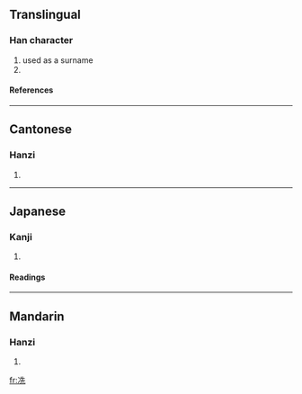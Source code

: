==Translingual==
===Han character===
{{Han char|rn=15|rad=冫|as=06|sn=8|four=3411<sub>1</sub>|canj=戈一竹土山 (IMHGU)}}
# used as a surname
# {{defn|Han}}
====References====
{{Han ref|kx=0132.110|dkj=01633|hdz=10297.060|uh=51BC|ud=20924|bh=CBCE|bd=52174}}
----

==Cantonese==
===Hanzi===
{{yue-hanzi|jyut=|y=sin2}}
# {{defn|Cantonese}}
----
==Japanese==
===Kanji===
{{ja-kanji|grade=|rs=冫06}}
# {{defn|Japanese}}
====Readings====
{{ja-readings|on=[[しょう]] (shō)|kun=[[さむい]] (samui)}}
----
==Mandarin==
===Hanzi===
{{cmn-hanzi|pin=[[xiǎn]] ([[xian3]])|wg=hsien<sup>3</sup>}}
# {{defn|Mandarin}}

[[fr:冼]]